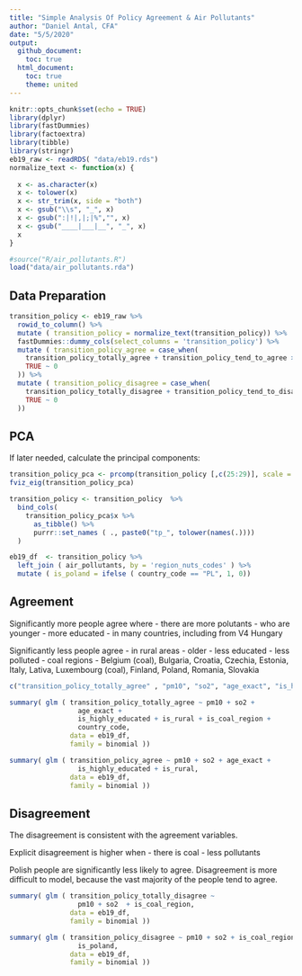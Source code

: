 ```yaml
---
title: "Simple Analysis Of Policy Agreement & Air Pollutants"
author: "Daniel Antal, CFA"
date: "5/5/2020"
output: 
  github_document:
    toc: true
  html_document:
    toc: true
    theme: united
---
```


```r
knitr::opts_chunk$set(echo = TRUE)
library(dplyr)
library(fastDummies)
library(factoextra)
library(tibble)
library(stringr)
eb19_raw <- readRDS( "data/eb19.rds") 
normalize_text <- function(x) {
  
  x <- as.character(x)
  x <- tolower(x)
  x <- str_trim(x, side = "both")
  x <- gsub("\\s", "_", x)
  x <- gsub(":|!|,|;|%","", x)
  x <- gsub("____|___|__", "_", x)
  x
}

#source("R/air_pollutants.R")
load("data/air_pollutants.rda")
```

## Data Preparation


```r
transition_policy <- eb19_raw %>%
  rowid_to_column() %>%
  mutate ( transition_policy = normalize_text(transition_policy)) %>%
  fastDummies::dummy_cols(select_columns = 'transition_policy') %>%
  mutate ( transition_policy_agree = case_when(
    transition_policy_totally_agree + transition_policy_tend_to_agree > 0 ~ 1, 
    TRUE ~ 0
  )) %>%
  mutate ( transition_policy_disagree = case_when(
    transition_policy_totally_disagree + transition_policy_tend_to_disagree > 0 ~ 1, 
    TRUE ~ 0
  )) 
```


## PCA

If later needed, calculate the principal components:

```r
transition_policy_pca <- prcomp(transition_policy [,c(25:29)], scale = TRUE)
fviz_eig(transition_policy_pca)

transition_policy <- transition_policy  %>%
  bind_cols( 
    transition_policy_pca$x %>%
      as_tibble() %>%
      purrr::set_names ( ., paste0("tp_", tolower(names(.))))
  )
```

```r
eb19_df  <- transition_policy %>% 
  left_join ( air_pollutants, by = 'region_nuts_codes' ) %>%
  mutate ( is_poland = ifelse ( country_code == "PL", 1, 0))
```


## Agreement 

Significantly more people agree where
- there are more polutants
- who are younger
- more educated
- in many countries, including from V4 Hungary

Significantly less people agree 
- in rural areas
- older
- less educated
- less polluted
- coal regions 
- Belgium (coal), Bulgaria, Croatia, Czechia, Estonia, Italy, Lativa, Luxembourg (coal), Finland, Poland, Romania, Slovakia


```r
c("transition_policy_totally_agree" , "pm10", "so2", "age_exact", "is_highly_educated" , "is_rural")

summary( glm ( transition_policy_totally_agree ~ pm10 + so2 + 
                 age_exact +
                 is_highly_educated + is_rural + is_coal_region +
                 country_code, 
               data = eb19_df, 
               family = binomial ))

summary( glm ( transition_policy_agree ~ pm10 + so2 + age_exact +
                 is_highly_educated + is_rural, 
               data = eb19_df, 
               family = binomial ))
```

## Disagreement

The disagreement is consistent with the agreement variables.

Explicit disagreement is higher when 
- there is coal
- less pollutants

Polish people are significantly less likely to agree. Disagreement is more difficult to model, because the vast majority of the people tend to agree.


```r
summary( glm ( transition_policy_totally_disagree ~ 
                 pm10 + so2  + is_coal_region,  
               data = eb19_df,
               family = binomial ))

summary( glm ( transition_policy_disagree ~ pm10 + so2 + is_coal_region +
                 is_poland, 
               data = eb19_df, 
               family = binomial ))
```

```r
```